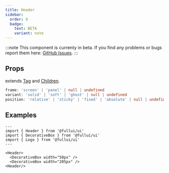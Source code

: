 ```yaml
---
title: Header
sidebar:
  order: 9
  badge:
    text: BETA
    variant: note
---
```


:::note
This component is currenty in beta.
If you find any problems or bugs report them here: [GitHub Issues](https://github.com/fulldevlabs/fullui/issues).
:::

## Props
extends [Tag](/components/tag) and [Children](/components/children).
```ts
frame: 'screen' | 'panel' | null | undefined
variant: 'solid' | 'soft' | 'ghost' | null | undefined
position: 'relative' | 'sticky' | 'fixed' | 'absolute' | null | undefined
```

## Examples
```astro live
---
import { Header } from '@fullui/ui'
import { DecorativeBox } from '@fullui/ui'
import { Logo } from '@fullui/ui'
---

<Header>
  <DecorativeBox width="50px" />
  <DecorativeBox width="205px" />
<Header/>
```